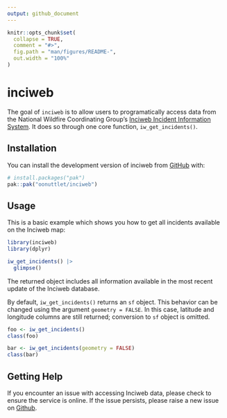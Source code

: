 ```yaml
---
output: github_document
---
```


<!-- README.md is generated from README.Rmd. Please edit that file -->

```r
knitr::opts_chunk$set(
  collapse = TRUE,
  comment = "#>",
  fig.path = "man/figures/README-",
  out.width = "100%"
)
```

# inciweb

<!-- badges: start -->
<!-- badges: end -->

The goal of `inciweb` is to allow users to programatically access data from the National Wildfire Coordinating Group's [Inciweb Incident Information System](https://inciweb.wildfire.gov/). It does so through one core function, `iw_get_incidents()`.

## Installation

You can install the development version of inciweb from [GitHub](https://github.com/) with:

``` r
# install.packages("pak")
pak::pak("oonuttlet/inciweb")
```

## Usage

This is a basic example which shows you how to get all incidents available on the Inciweb map:

```r
library(inciweb)
library(dplyr)

iw_get_incidents() |>
  glimpse()
```

The returned object includes all information available in the most recent update of the Inciweb database.

By default, `iw_get_incidents()` returns an `sf` object. This behavior can be changed using the argument `geometry = FALSE`. In this case, latitude and longitude columns are still returned; conversion to `sf` object is omitted.

```r
foo <- iw_get_incidents()
class(foo)

bar <- iw_get_incidents(geometry = FALSE)
class(bar)
```

## Getting Help

If you encounter an issue with accessing Inciweb data, please check to ensure the service is online. If the issue persists, please raise a new issue on [Github](https://github.com/oonuttlet/inciweb/issues).
